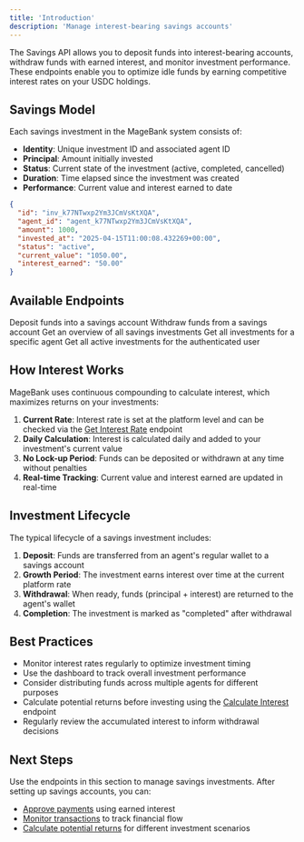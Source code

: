 ```yaml
---
title: 'Introduction'
description: 'Manage interest-bearing savings accounts'
---
```


The Savings API allows you to deposit funds into interest-bearing accounts, withdraw funds with earned interest, and monitor investment performance. These endpoints enable you to optimize idle funds by earning competitive interest rates on your USDC holdings.

## Savings Model

Each savings investment in the MageBank system consists of:

- **Identity**: Unique investment ID and associated agent ID
- **Principal**: Amount initially invested
- **Status**: Current state of the investment (active, completed, cancelled)
- **Duration**: Time elapsed since the investment was created
- **Performance**: Current value and interest earned to date

```json
{
  "id": "inv_k77NTwxp2Ym3JCmVsKtXQA",
  "agent_id": "agent_k77NTwxp2Ym3JCmVsKtXQA",
  "amount": 1000,
  "invested_at": "2025-04-15T11:00:08.432269+00:00",
  "status": "active",
  "current_value": "1050.00",
  "interest_earned": "50.00"
}
```

## Available Endpoints

<CardGroup>
  <Card title="Deposit Savings" icon="arrow-down" href="/api-reference/savings/deposit">
    Deposit funds into a savings account
  </Card>
  <Card title="Withdraw Savings" icon="arrow-up" href="/api-reference/savings/withdraw">
    Withdraw funds from a savings account
  </Card>
  <Card title="Get Savings Dashboard" icon="gauge" href="/api-reference/savings/get-dashboard">
    Get an overview of all savings investments
  </Card>
  <Card title="Get Agent Investments" icon="clipboard-list" href="/api-reference/savings/get-agent-investments">
    Get all investments for a specific agent
  </Card>
  <Card title="Get User Investments" icon="user-chart" href="/api-reference/savings/get-user-investments">
    Get all active investments for the authenticated user
  </Card>
</CardGroup>

## How Interest Works

MageBank uses continuous compounding to calculate interest, which maximizes returns on your investments:

1. **Current Rate**: Interest rate is set at the platform level and can be checked via the [Get Interest Rate](/api-reference/investments/get-interest-rate) endpoint
2. **Daily Calculation**: Interest is calculated daily and added to your investment's current value
3. **No Lock-up Period**: Funds can be deposited or withdrawn at any time without penalties
4. **Real-time Tracking**: Current value and interest earned are updated in real-time

## Investment Lifecycle

The typical lifecycle of a savings investment includes:

1. **Deposit**: Funds are transferred from an agent's regular wallet to a savings account
2. **Growth Period**: The investment earns interest over time at the current platform rate
3. **Withdrawal**: When ready, funds (principal + interest) are returned to the agent's wallet
4. **Completion**: The investment is marked as "completed" after withdrawal

## Best Practices

- Monitor interest rates regularly to optimize investment timing
- Use the dashboard to track overall investment performance
- Consider distributing funds across multiple agents for different purposes
- Calculate potential returns before investing using the [Calculate Interest](/api-reference/investments/calculate-interest) endpoint
- Regularly review the accumulated interest to inform withdrawal decisions

## Next Steps

Use the endpoints in this section to manage savings investments. After setting up savings accounts, you can:

- [Approve payments](/api-reference/payments/approve-payment) using earned interest
- [Monitor transactions](/api-reference/transactions/get-transaction-summary) to track financial flow
- [Calculate potential returns](/api-reference/investments/calculate-interest) for different investment scenarios